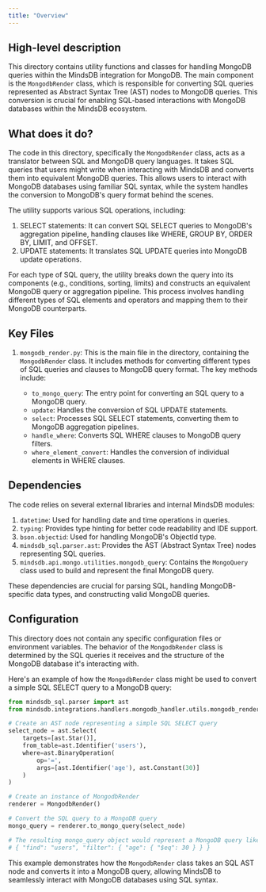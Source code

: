 ```yaml
---
title: "Overview"
---
```


## High-level description

This directory contains utility functions and classes for handling MongoDB queries within the MindsDB integration for MongoDB. The main component is the `MongodbRender` class, which is responsible for converting SQL queries represented as Abstract Syntax Tree (AST) nodes to MongoDB queries. This conversion is crucial for enabling SQL-based interactions with MongoDB databases within the MindsDB ecosystem.

## What does it do?

The code in this directory, specifically the `MongodbRender` class, acts as a translator between SQL and MongoDB query languages. It takes SQL queries that users might write when interacting with MindsDB and converts them into equivalent MongoDB queries. This allows users to interact with MongoDB databases using familiar SQL syntax, while the system handles the conversion to MongoDB's query format behind the scenes.

The utility supports various SQL operations, including:

1. SELECT statements: It can convert SQL SELECT queries to MongoDB's aggregation pipeline, handling clauses like WHERE, GROUP BY, ORDER BY, LIMIT, and OFFSET.
2. UPDATE statements: It translates SQL UPDATE queries into MongoDB update operations.

For each type of SQL query, the utility breaks down the query into its components (e.g., conditions, sorting, limits) and constructs an equivalent MongoDB query or aggregation pipeline. This process involves handling different types of SQL elements and operators and mapping them to their MongoDB counterparts.

## Key Files

1. `mongodb_render.py`: This is the main file in the directory, containing the `MongodbRender` class. It includes methods for converting different types of SQL queries and clauses to MongoDB query format. The key methods include:

   - `to_mongo_query`: The entry point for converting an SQL query to a MongoDB query.
   - `update`: Handles the conversion of SQL UPDATE statements.
   - `select`: Processes SQL SELECT statements, converting them to MongoDB aggregation pipelines.
   - `handle_where`: Converts SQL WHERE clauses to MongoDB query filters.
   - `where_element_convert`: Handles the conversion of individual elements in WHERE clauses.

## Dependencies

The code relies on several external libraries and internal MindsDB modules:

1. `datetime`: Used for handling date and time operations in queries.
2. `typing`: Provides type hinting for better code readability and IDE support.
3. `bson.objectid`: Used for handling MongoDB's ObjectId type.
4. `mindsdb_sql.parser.ast`: Provides the AST (Abstract Syntax Tree) nodes representing SQL queries.
5. `mindsdb.api.mongo.utilities.mongodb_query`: Contains the `MongoQuery` class used to build and represent the final MongoDB query.

These dependencies are crucial for parsing SQL, handling MongoDB-specific data types, and constructing valid MongoDB queries.

## Configuration

This directory does not contain any specific configuration files or environment variables. The behavior of the `MongodbRender` class is determined by the SQL queries it receives and the structure of the MongoDB database it's interacting with.

Here's an example of how the `MongodbRender` class might be used to convert a simple SQL SELECT query to a MongoDB query:

```python
from mindsdb_sql.parser import ast
from mindsdb.integrations.handlers.mongodb_handler.utils.mongodb_render import MongodbRender

# Create an AST node representing a simple SQL SELECT query
select_node = ast.Select(
    targets=[ast.Star()],
    from_table=ast.Identifier('users'),
    where=ast.BinaryOperation(
        op='=',
        args=[ast.Identifier('age'), ast.Constant(30)]
    )
)

# Create an instance of MongodbRender
renderer = MongodbRender()

# Convert the SQL query to a MongoDB query
mongo_query = renderer.to_mongo_query(select_node)

# The resulting mongo_query object would represent a MongoDB query like:
# { "find": "users", "filter": { "age": { "$eq": 30 } } }
```

This example demonstrates how the `MongodbRender` class takes an SQL AST node and converts it into a MongoDB query, allowing MindsDB to seamlessly interact with MongoDB databases using SQL syntax.